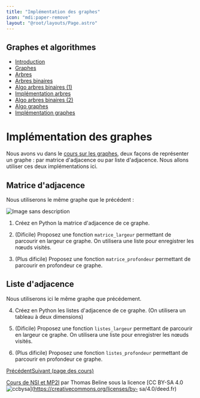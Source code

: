 ```yaml
---
title: "Implémentation des graphes"
icon: "mdi:paper-remove"
layout: "@root/layouts/Page.astro"
---
```

 
## Graphes et algorithmes

  * [Introduction](.)
  * [Graphes](graphes)
  * [Arbres](arbres)
  * [Arbres binaires](arbres-binaires)
  * [Algo arbres binaires (1)](algo-arbres-binaires-1)
  * [Implémentation arbres](implementation-arbres)
  * [Algo arbres binaires (2)](algo-arbres-binaires-2)
  * [Algo graphes](algo-graphes)
  * [Implémentation graphes](implementation-graphes)

# Implémentation des graphes

Nous avons vu dans le [cours sur les graphes](/cours/graphes/graphes), deux
façons de représenter un graphe : par matrice d'adjacence ou par liste
d'adjacence. Nous allons utiliser ces deux implémentations ici.

## Matrice d'adjacence

Nous utiliserons le même graphe que le précédent :

![Image sans description](/cours/graphe-cours.svg)

1. Créez en Python la matrice d'adjacence de ce graphe.

2. (Dificile) Proposez une fonction `matrice_largeur` permettant de
parcourir en largeur ce graphe. On utilisera une liste pour enregistrer les
nœuds visités.

3. (Plus dificile) Proposez une fonction `matrice_profondeur` permettant
de parcourir en profondeur ce graphe.

## Liste d'adjacence

Nous utiliserons ici le même graphe que précédement.

4. Créez en Python les listes d'adjacence de ce graphe. (On utilisera un
tableau à deux dimensions)

5. (Dificile) Proposez une fonction `listes_largeur` permettant de
parcourir en largeur ce graphe. On utilisera une liste pour enregistrer les
nœuds visités.

6. (Plus dificile) Proposez une fonction `listes_profondeur` permettant de
parcourir en profondeur ce graphe.

[Précédent](algo-graphes)[Suivant (page des cours)](..)

[Cours de NSI et MP2I](https://kxs.fr/cours/) par Thomas Beline sous la
licence [CC BY-SA 4.0
![ccbysa](//cours/ccbysa.svg)](https://creativecommons.org/licenses/by-
sa/4.0/deed.fr)

